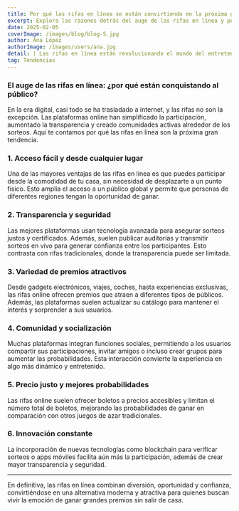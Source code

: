 ---
title: Por qué las rifas en línea se están convirtiendo en la próxima gran tendencia
excerpt: Explora las razones detrás del auge de las rifas en línea y por qué cada vez más personas participan en estos sorteos digitales.
date: 2025-02-05  
coverImage: /images/blog/blog-5.jpg
author: Ana López
authorImage: /images/users/ana.jpg
detail: | Las rifas en línea están revolucionando el mundo del entretenimiento y las oportunidades de ganar premios. Descubre qué hace a estas plataformas tan atractivas y seguras para los usuarios modernos.
tag: Tendencias
---

### El auge de las rifas en línea: ¿por qué están conquistando al público?

En la era digital, casi todo se ha trasladado a internet, y las rifas no son la excepción. Las plataformas online han simplificado la participación, aumentado la transparencia y creado comunidades activas alrededor de los sorteos. Aquí te contamos por qué las rifas en línea son la próxima gran tendencia.

### 1. Acceso fácil y desde cualquier lugar

Una de las mayores ventajas de las rifas en línea es que puedes participar desde la comodidad de tu casa, sin necesidad de desplazarte a un punto físico. Esto amplía el acceso a un público global y permite que personas de diferentes regiones tengan la oportunidad de ganar.

### 2. Transparencia y seguridad

Las mejores plataformas usan tecnología avanzada para asegurar sorteos justos y certificados. Además, suelen publicar auditorías y transmitir sorteos en vivo para generar confianza entre los participantes. Esto contrasta con rifas tradicionales, donde la transparencia puede ser limitada.

### 3. Variedad de premios atractivos

Desde gadgets electrónicos, viajes, coches, hasta experiencias exclusivas, las rifas online ofrecen premios que atraen a diferentes tipos de públicos. Además, las plataformas suelen actualizar su catálogo para mantener el interés y sorprender a sus usuarios.

### 4. Comunidad y socialización

Muchas plataformas integran funciones sociales, permitiendo a los usuarios compartir sus participaciones, invitar amigos o incluso crear grupos para aumentar las probabilidades. Esta interacción convierte la experiencia en algo más dinámico y entretenido.

### 5. Precio justo y mejores probabilidades

Las rifas online suelen ofrecer boletos a precios accesibles y limitan el número total de boletos, mejorando las probabilidades de ganar en comparación con otros juegos de azar tradicionales.

### 6. Innovación constante

La incorporación de nuevas tecnologías como blockchain para verificar sorteos o apps móviles facilita aún más la participación, además de crear mayor transparencia y seguridad.

---

En definitiva, las rifas en línea combinan diversión, oportunidad y confianza, convirtiéndose en una alternativa moderna y atractiva para quienes buscan vivir la emoción de ganar grandes premios sin salir de casa.

